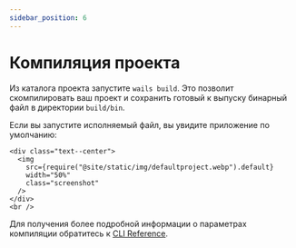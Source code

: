 ```yaml
---
sidebar_position: 6
---
```


# Компиляция проекта

Из каталога проекта запустите `wails build`. Это позволит скомпилировать ваш проект и сохранить готовый к выпуску бинарный файл в директории `build/bin`.

Если вы запустите исполняемый файл, вы увидите приложение по умолчанию:

```mdx-code-block
<div class="text--center">
  <img
    src={require("@site/static/img/defaultproject.webp").default}
    width="50%"
    class="screenshot"
  />
</div>
<br />
```

Для получения более подробной информации о параметрах компиляции обратитесь к [CLI Reference](../reference/cli.mdx#build).
